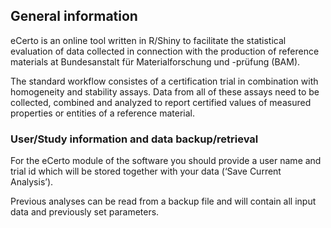 ## General information

eCerto is an online tool written in R/Shiny to facilitate the statistical evaluation of data collected in connection with the production of reference materials at Bundesanstalt für Materialforschung und -prüfung (BAM).

The standard workflow consistes of a certification trial in combination with homogeneity and stability assays. Data from all of these assays need to be collected, combined and analyzed to report certified values of measured properties or entities of a reference material. 

### User/Study information and data backup/retrieval

For the eCerto module of the software you should provide a user name and trial id which will be stored together with your data ('Save Current Analysis').

Previous analyses can be read from a backup file and will contain all input data and previously set parameters.
